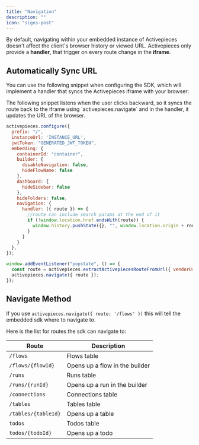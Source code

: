 ```yaml
---
title: "Navigation"
description: ""
icon: "signs-post"
---
```


By default, navigating within your embedded instance of Activepieces doesn't affect the client's browser history or viewed URL. Activepieces only provide a **handler**, that trigger on every route change in the **iframe**.

## Automatically Sync URL 

You can use the following snippet when configuring the SDK, which will implement a handler that syncs the Activepieces iframe with your browser:

<Tip>
The following snippet listens when the user clicks backward, so it syncs the route back to the iframe using `activepieces.navigate` and in the handler, it updates the URL of the browser.
</Tip>

```js
activepieces.configure({
  prefix: "/",
  instanceUrl: 'INSTANCE_URL',
  jwtToken: "GENERATED_JWT_TOKEN",
  embedding: {
    containerId: "container",
    builder: {
      disableNavigation: false,
      hideFlowName: false
    },
    dashboard: {
      hideSidebar: false
    },
    hideFolders: false,
    navigation: {
      handler: ({ route }) => {
        //route can include search params at the end of it
        if (!window.location.href.endsWith(route)) {
          window.history.pushState({}, "", window.location.origin + route);
        }
      }
    }
  },
});

window.addEventListener("popstate", () => {
  const route = activepieces.extractActivepiecesRouteFromUrl({ vendorUrl: window.location.href });
  activepieces.navigate({ route });
});
```
## Navigate Method

If you use `activepieces.navigate({ route: '/flows' })` this will tell the embedded sdk where to navigate to.

Here is the list for routes the sdk can navigate to:

| Route | Description |
| --- | --- |
| `/flows` | Flows table
| `/flows/{flowId}` | Opens up a flow in the builder
| `/runs` | Runs table
| `/runs/{runId}` | Opens up a run in the builder
| `/connections` | Connections table
| `/tables` | Tables table
| `/tables/{tableId}` | Opens up a table
| `todos` | Todos table
| `todos/{todoId}` | Opens up a todo

